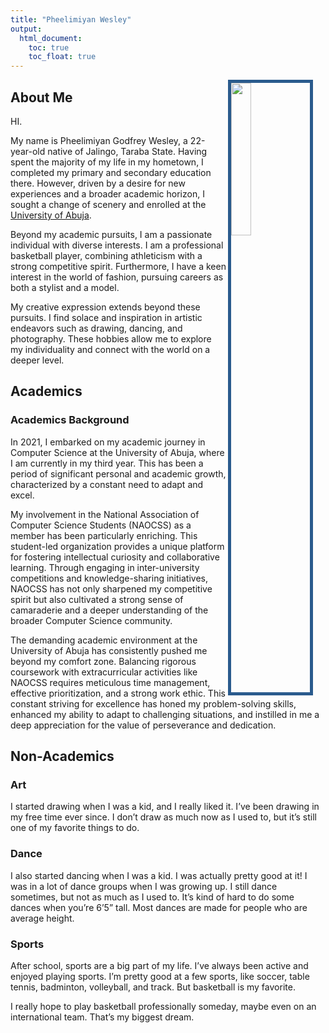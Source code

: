 ---
title: "Pheelimiyan Wesley"
output: 
  html_document:
    toc: true
    toc_float: true
---

<img src= "C:/Users/vader_kun/OneDrive/Documents/R programming course/pheelimiyanwesley.github.io/Portfolio_IMG.jpg.jpg" style="width:25%; border:5px solid; color: #2a5b8d; margin-right: 20px" align="right">

## About Me

HI.

My name is Pheelimiyan Godfrey Wesley, a 22-year-old native of Jalingo, Taraba State. Having spent the majority of my life in my hometown, I completed my primary and secondary education there. However, driven by a desire for new experiences and a broader academic horizon, I sought a change of scenery and enrolled at the [University of Abuja](https://www.uniabuja.edu.ng/).

Beyond my academic pursuits, I am a passionate individual with diverse interests. I am a professional basketball player, combining athleticism with a strong competitive spirit. Furthermore, I have a keen interest in the world of fashion, pursuing careers as both a stylist and a model.

My creative expression extends beyond these pursuits. I find solace and inspiration in artistic endeavors such as drawing, dancing, and photography. These hobbies allow me to explore my individuality and connect with the world on a deeper level.

## Academics
### Academics Background

In 2021, I embarked on my academic journey in Computer Science at the University of Abuja, where I am currently in my third year. This has been a period of significant personal and academic growth, characterized by a constant need to adapt and excel.

My involvement in the National Association of Computer Science Students (NAOCSS) as a member has been particularly enriching. This student-led organization provides a unique platform for fostering intellectual curiosity and collaborative learning. Through engaging in inter-university competitions and knowledge-sharing initiatives, NAOCSS has not only sharpened my competitive spirit but also cultivated a strong sense of camaraderie and a deeper understanding of the broader Computer Science community.

The demanding academic environment at the University of Abuja has consistently pushed me beyond my comfort zone. Balancing rigorous coursework with extracurricular activities like NAOCSS requires meticulous time management, effective prioritization, and a strong work ethic. This constant striving for excellence has honed my problem-solving skills, enhanced my ability to adapt to challenging situations, and instilled in me a deep appreciation for the value of perseverance and dedication.

## Non-Academics
### Art

I started drawing when I was a kid, and I really liked it. I've been drawing in my free time ever since. I don't draw as much now as I used to, but it's still one of my favorite things to do.

### Dance

I also started dancing when I was a kid. I was actually pretty good at it! I was in a lot of dance groups when I was growing up. I still dance sometimes, but not as much as I used to. It's kind of hard to do some dances when you're 6'5" tall. Most dances are made for people who are average height.

### Sports

After school, sports are a big part of my life. I've always been active and enjoyed playing sports. I'm pretty good at a few sports, like soccer, table tennis, badminton, volleyball, and track. But basketball is my favorite.

I really hope to play basketball professionally someday, maybe even on an international team. That's my biggest dream.